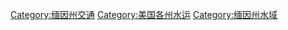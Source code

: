 [[Category:缅因州交通|Category:缅因州交通]]
[[Category:美国各州水运|Category:美国各州水运]]
[[Category:缅因州水域|Category:缅因州水域]]